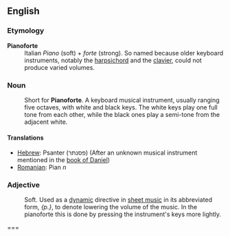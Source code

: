 ==English==

===Etymology===

;'''Pianoforte'''
:Italian ''Piano'' (soft) + ''forte'' (strong). So named because older keyboard instruments, notably the [[harpsichord]] and the [[clavier]], could not produce varied volumes.  

===Noun===
:Short for '''Pianoforte'''.  A keyboard musical instrument, usually ranging five octaves, with white and black keys. The white keys play one full tone from each other, while the black ones play a semi-tone from the adjacent white.  

====Translations====

*[[Hebrew]]: Psanter (פסנתר) (After an unknown musical instrument mentioned in the [[w:book of Daniel|book of Daniel]])
*[[Romanian]]: Pian ''n''

===Adjective===
:Soft. Used as a [[w:dynamic|dynamic]] directive in [[w:sheet music|sheet music]] in its abbreviated form, ''{p.}'', to denote lowering the volume of the music. In the pianoforte this is done by pressing the instrument's keys more lightly. 



===